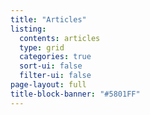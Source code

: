 ```yaml
---
title: "Articles"
listing:
  contents: articles
  type: grid
  categories: true
  sort-ui: false
  filter-ui: false
page-layout: full
title-block-banner: "#5801FF"
---
```


